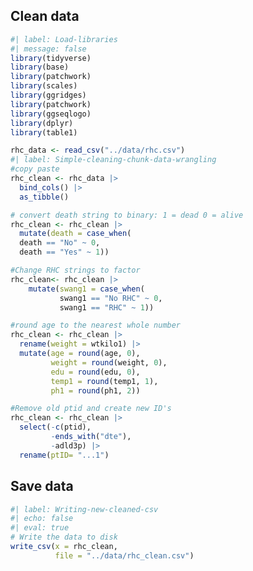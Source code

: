 ## Clean data

```r
#| label: Load-libraries
#| message: false 
library(tidyverse)
library(base)
library(patchwork)
library(scales)
library(ggridges)
library(patchwork)
library(ggseqlogo)
library(dplyr)
library(table1)

rhc_data <- read_csv("../data/rhc.csv")
#| label: Simple-cleaning-chunk-data-wrangling
#copy paste
rhc_clean <- rhc_data |> 
  bind_cols() |> 
  as_tibble() 

# convert death string to binary: 1 = dead 0 = alive
rhc_clean <- rhc_clean |> 
  mutate(death = case_when(
  death == "No" ~ 0,
  death == "Yes" ~ 1))

#Change RHC strings to factor
rhc_clean<- rhc_clean |> 
    mutate(swang1 = case_when(
           swang1 == "No RHC" ~ 0,
           swang1 == "RHC" ~ 1))

#round age to the nearest whole number
rhc_clean <- rhc_clean |> 
  rename(weight = wtkilo1) |> 
  mutate(age = round(age, 0),
         weight = round(weight, 0),
         edu = round(edu, 0),
         temp1 = round(temp1, 1),
         ph1 = round(ph1, 2))

#Remove old ptid and create new ID's
rhc_clean <- rhc_clean |> 
  select(-c(ptid),
         -ends_with("dte"),
         -adld3p) |> 
  rename(ptID= "...1")

```

## Save data

```r
#| label: Writing-new-cleaned-csv
#| echo: false
#| eval: true
# Write the data to disk
write_csv(x = rhc_clean,
          file = "../data/rhc_clean.csv")

```







